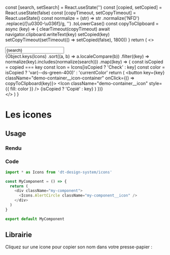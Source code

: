 
<Meta title="Icons" />

  const [search, setSearch] = React.useState('')
  const [copied, setCopied] = React.useState(false)
  const [copyTimeout, setCopyTimeout] = React.useState()
  const normalize = (str) =>
    str
      .normalize('NFD')
      .replace(/[\u0300-\u036f]/g, '')
      .toLowerCase()
  const copyToClipboard = async (key) => {
    clearTimeout(copyTimeout)
    await navigator.clipboard.writeText(key)
    setCopied(key)
    setCopyTimeout(setTimeout(() => setCopied(false), 1800))
  }
  return (
    <>
      <div className="demo-filters">
        <Input
          label="Rechercher"
          placeholder="Nom de l'icone"
          className="demo-filters__input"
          value={search}
          onChange={setSearch}
        />
      </div>
      <div className="demo-container demo-container--icons">
        {Object.keys(Icons)
          .sort((a, b) => a.localeCompare(b))
          .filter((key) => normalize(key).includes(normalize(search)))
          .map((key) => {
            const isCopied = copied === key
            const Icon = Icons[isCopied ? 'Check' : key]
            const color = isCopied ? 'var(--ds-green-400)' : 'currentColor'
            return (
              <button key={key} className="demo-container__icon-container" onClick={() => copyToClipboard(key)}>
                <Icon className="demo-container__icon" style={{ fill: color }} />
                <span className="demo-container__icon-name">{isCopied ? 'Copié' : key}</span>
              </button>
            )
          })}
      </div>
    </>
  )
}

# Les icones

## Usage

### Rendu

<div className="my-component">
  <Icons.AlertCircle className="my-component__icon" />
</div>

### Code

```javascript
import * as Icons from 'dt-design-system/icons'

const MyComponent = () => {
  return (
    <div className="my-component">
      <Icons.AlertCircle className="my-component__icon" />
    </div>
  )
}

export default MyComponent
```

## Librairie

Cliquez sur une icone pour copier son nom dans votre presse-papier :

<IconsDemo />
